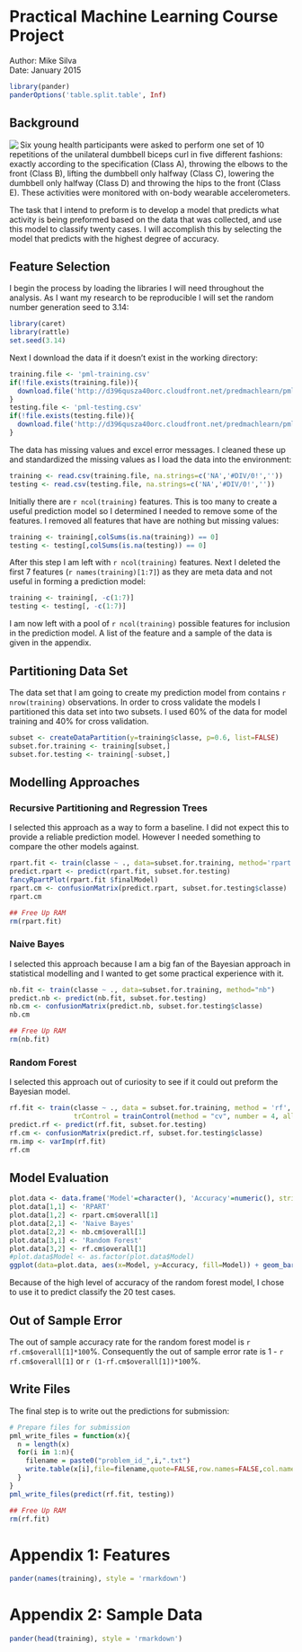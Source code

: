 # Practical Machine Learning Course Project
Author: Mike Silva  
Date:  January 2015

```r
library(pander)
panderOptions('table.split.table', Inf)
```

## Background
<img src="Course_Project_files/figure-html/image-file.png" align="left"/> 
Six young health participants were asked to perform one set of 10 repetitions of the unilateral dumbbell biceps curl in five different fashions: exactly according to the specification (Class A), throwing the elbows to the front (Class B), lifting the dumbbell only halfway (Class C), lowering the dumbbell only halfway (Class D) and throwing the hips to the front (Class E). These activities were monitored with on-body wearable accelerometers.

The task that I intend to preform is to develop a model that predicts what activity is being preformed based on the data that was collected, and use this model to classify twenty cases.  I will accomplish this by selecting the model that predicts with the highest degree of accuracy.

## Feature Selection
I begin the process by loading the libraries I will need throughout the analysis.  As I want my research to be reproducible I will set the random number generation seed to 3.14:
```r
library(caret)
library(rattle)
set.seed(3.14)
```

Next I download the data if it doesn't exist in the working directory:
```r
training.file <- 'pml-training.csv'
if(!file.exists(training.file)){
  download.file('http://d396qusza40orc.cloudfront.net/predmachlearn/pml-training.csv', training.file)
}
testing.file <- 'pml-testing.csv'
if(!file.exists(testing.file)){
  download.file('http://d396qusza40orc.cloudfront.net/predmachlearn/pml-testing.csv', testing.file)
}
```

The data has missing values and excel error messages.  I cleaned these up and standardized the missing values as I load the data into the environment:
```r
training <- read.csv(training.file, na.strings=c('NA','#DIV/0!',''))
testing <- read.csv(testing.file, na.strings=c('NA','#DIV/0!',''))
```

Initially there are `r ncol(training)` features.  This is too many to create a useful prediction model so I determined I needed to remove some of the features.  I removed all features that have are nothing but missing values:
```r
training <- training[,colSums(is.na(training)) == 0]
testing <- testing[,colSums(is.na(testing)) == 0]
```

After this step I am left with `r ncol(training)` features.  Next I deleted the first 7 features (`r names(training)[1:7]`) as they are meta data and not useful in forming a prediction model:
```r
training <- training[, -c(1:7)]
testing <- testing[, -c(1:7)]
```

I am now left with a pool of `r ncol(training)` possible features for inclusion in the prediction model.  A list of the feature and a sample of the data is given in the appendix.

## Partitioning Data Set

The data set that I am going to create my prediction model from contains `r nrow(training)` observations.  In order to cross validate the models I partitioned this data set into two subsets.  I used 60% of the data for model training and 40% for cross validation.
```r
subset <- createDataPartition(y=training$classe, p=0.6, list=FALSE)
subset.for.training <- training[subset,]
subset.for.testing <- training[-subset,]
```

## Modelling Approaches

### Recursive Partitioning and Regression Trees
I selected this approach as a way to form a baseline.  I did not expect this to provide a reliable prediction model.  However I needed something to compare the other models against.
```r
rpart.fit <- train(classe ~ ., data=subset.for.training, method='rpart')
predict.rpart <- predict(rpart.fit, subset.for.testing)
fancyRpartPlot(rpart.fit $finalModel)
rpart.cm <- confusionMatrix(predict.rpart, subset.for.testing$classe)
rpart.cm
```

```r
## Free Up RAM
rm(rpart.fit)
```

### Naive Bayes
I selected this approach because I am a big fan of the Bayesian approach in statistical modelling and I wanted to get some practical experience with it.    
```r
nb.fit <- train(classe ~ ., data=subset.for.training, method="nb")
predict.nb <- predict(nb.fit, subset.for.testing)
nb.cm <- confusionMatrix(predict.nb, subset.for.testing$classe)
nb.cm
```

```r
## Free Up RAM
rm(nb.fit)
```

### Random Forest
I selected this approach out of curiosity to see if it could out preform the Bayesian model.
```r
rf.fit <- train(classe ~ ., data = subset.for.training, method = 'rf', 
                trControl = trainControl(method = "cv", number = 4, allowParallel = TRUE), importance=TRUE)
predict.rf <- predict(rf.fit, subset.for.testing)
rf.cm <- confusionMatrix(predict.rf, subset.for.testing$classe)
rm.imp <- varImp(rf.fit)
rf.cm
```

## Model Evaluation
```r
plot.data <- data.frame('Model'=character(), 'Accuracy'=numeric(), stringsAsFactors=FALSE)
plot.data[1,1] <- 'RPART'
plot.data[1,2] <- rpart.cm$overall[1]
plot.data[2,1] <- 'Naive Bayes'
plot.data[2,2] <- nb.cm$overall[1]
plot.data[3,1] <- 'Random Forest'
plot.data[3,2] <- rf.cm$overall[1]
#plot.data$Model <- as.factor(plot.data$Model)
ggplot(data=plot.data, aes(x=Model, y=Accuracy, fill=Model)) + geom_bar(stat='identity') + guides(fill=FALSE) + ggtitle('Prediction Model Accuracy Comparison')
```

Because of the high level of accuracy of the random forest model, I chose to use it to predict classify the 20 test cases.

## Out of Sample Error
The out of sample accuracy rate for the random forest model is `r rf.cm$overall[1]*100`%.  Consequently the out of sample error rate is 1 - `r rf.cm$overall[1]` or `r (1-rf.cm$overall[1])*100`%.

## Write Files
The final step is to write out the predictions for submission:  
```r
# Prepare files for submission
pml_write_files = function(x){
  n = length(x)
  for(i in 1:n){
    filename = paste0("problem_id_",i,".txt")
    write.table(x[i],file=filename,quote=FALSE,row.names=FALSE,col.names=FALSE)
  }
}
pml_write_files(predict(rf.fit, testing))
```

```r
## Free Up RAM
rm(rf.fit)
```

# Appendix 1: Features  
```r
pander(names(training), style = 'rmarkdown')
```

# Appendix 2: Sample Data  
```r
pander(head(training), style = 'rmarkdown')
```